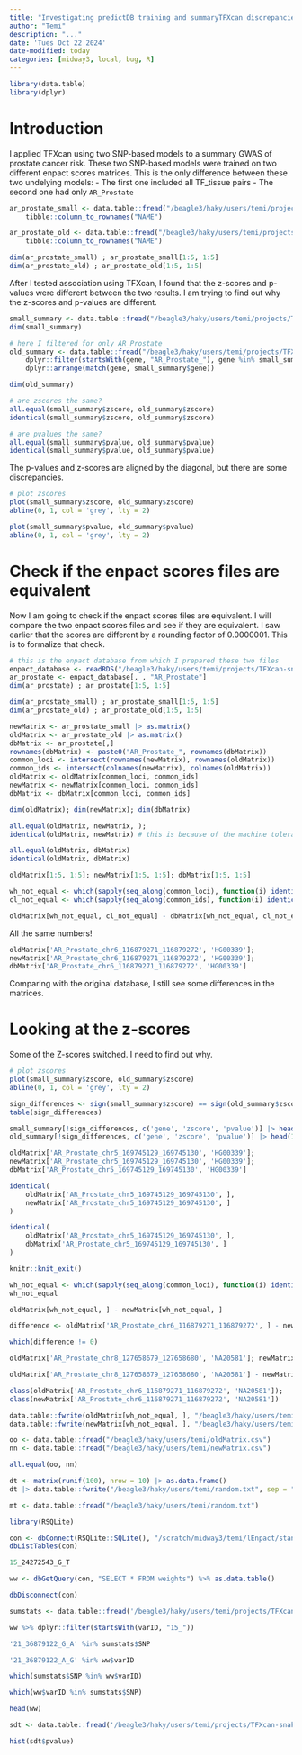 ```yaml
---
title: "Investigating predictDB training and summaryTFXcan discrepancies"
author: "Temi"
description: "..."
date: 'Tues Oct 22 2024'
date-modified: today
categories: [midway3, local, bug, R]
---
```


```r
library(data.table)
library(dplyr)
```

# Introduction
I applied TFXcan using two SNP-based models to a summary GWAS of prostate cancer risk. These two SNP-based models were trained on two different enpact scores matrices. This is the only difference between these two undelying models:
- The first one included all TF_tissue pairs
- The second one had only `AR_Prostate`

```r
ar_prostate_small <- data.table::fread("/beagle3/haky/users/temi/projects/TFXcan-snakemake/data/prostate_cancer_risk_2024-09-30/predictdb/AR_Prostate/prostate_cancer_risk.enpact_scores.txt") %>%
    tibble::column_to_rownames("NAME")

ar_prostate_old <- data.table::fread("/beagle3/haky/users/temi/projects/TFXcan-snakemake/data/prostate_cancer_risk_2024-09-30/predictdb/prostate_cancer_risk.enpact_scores.txt") %>%
    tibble::column_to_rownames("NAME")
```
```r
dim(ar_prostate_small) ; ar_prostate_small[1:5, 1:5]
dim(ar_prostate_old) ; ar_prostate_old[1:5, 1:5]
```

After I tested association using TFXcan, I found that the z-scores and p-values were different between the two results. I am trying to find out why the z-scores and p-values are different.

```r
small_summary <- data.table::fread("/beagle3/haky/users/temi/projects/TFXcan-snakemake/data/prostate_cancer_risk_2024-09-30/summaryTFXcan/AR_Prostate/prostate_cancer_risk/prostate_cancer_risk.enpactScores.spredixcan.csv")
dim(small_summary)
```

```r
# here I filtered for only AR_Prostate
old_summary <- data.table::fread("/beagle3/haky/users/temi/projects/TFXcan-snakemake/data/prostate_cancer_risk_2024-09-30/summaryTFXcan/prostate_cancer_risk/prostate_cancer_risk.enpactScores.spredixcan.csv") %>%
    dplyr::filter(startsWith(gene, "AR_Prostate_"), gene %in% small_summary$gene) %>%
    dplyr::arrange(match(gene, small_summary$gene))

dim(old_summary)
```

```r
# are zscores the same?
all.equal(small_summary$zscore, old_summary$zscore)
identical(small_summary$zscore, old_summary$zscore)

# are pvalues the same?
all.equal(small_summary$pvalue, old_summary$pvalue)
identical(small_summary$pvalue, old_summary$pvalue)
```


The p-values and z-scores are aligned by the diagonal, but there are some discrepancies.

```r
# plot zscores
plot(small_summary$zscore, old_summary$zscore)
abline(0, 1, col = 'grey', lty = 2)
```
```r
plot(small_summary$pvalue, old_summary$pvalue)
abline(0, 1, col = 'grey', lty = 2)
```

# Check if the enpact scores files are equivalent

Now I am going to check if the enpact scores files are equivalent. I will compare the two enpact scores files and see if they are equivalent. I saw earlier that the scores are different by a rounding factor of 0.0000001. This is to formalize that check.

```r
# this is the enpact database from which I prepared these two files
enpact_database <- readRDS("/beagle3/haky/users/temi/projects/TFXcan-snakemake/data/prostate_cancer_risk_2024-09-30/enpactdb/prostate_cancer_risk.enpact_scores.array.rds.gz")
ar_prostate <- enpact_database[, , "AR_Prostate"]
dim(ar_prostate) ; ar_prostate[1:5, 1:5]
```

```r
dim(ar_prostate_small) ; ar_prostate_small[1:5, 1:5]
dim(ar_prostate_old) ; ar_prostate_old[1:5, 1:5]
```

```r
newMatrix <- ar_prostate_small |> as.matrix()
oldMatrix <- ar_prostate_old |> as.matrix()
dbMatrix <- ar_prostate[,]
rownames(dbMatrix) <- paste0("AR_Prostate_", rownames(dbMatrix))
common_loci <- intersect(rownames(newMatrix), rownames(oldMatrix))
common_ids <- intersect(colnames(newMatrix), colnames(oldMatrix))
oldMatrix <- oldMatrix[common_loci, common_ids]
newMatrix <- newMatrix[common_loci, common_ids]
dbMatrix <- dbMatrix[common_loci, common_ids]
```

```r
dim(oldMatrix); dim(newMatrix); dim(dbMatrix)
```

```r
all.equal(oldMatrix, newMatrix, );
identical(oldMatrix, newMatrix) # this is because of the machine tolerance
```

```r
all.equal(oldMatrix, dbMatrix)
identical(oldMatrix, dbMatrix)
```

```r
oldMatrix[1:5, 1:5]; newMatrix[1:5, 1:5]; dbMatrix[1:5, 1:5]
```

```r
wh_not_equal <- which(sapply(seq_along(common_loci), function(i) identical(oldMatrix[i, ], dbMatrix[i, ])) == FALSE)
cl_not_equal <- which(sapply(seq_along(common_ids), function(i) identical(oldMatrix[, i], dbMatrix[, i])) == FALSE)

oldMatrix[wh_not_equal, cl_not_equal] - dbMatrix[wh_not_equal, cl_not_equal]
```

All the same numbers!
```r
oldMatrix['AR_Prostate_chr6_116879271_116879272', 'HG00339']; 
newMatrix['AR_Prostate_chr6_116879271_116879272', 'HG00339']; 
dbMatrix['AR_Prostate_chr6_116879271_116879272', 'HG00339']
```

Comparing with the original database, I still see some differences in the matrices.

# Looking at the z-scores
Some of the Z-scores switched. I need to find out why.

```r
# plot zscores
plot(small_summary$zscore, old_summary$zscore)
abline(0, 1, col = 'grey', lty = 2)
```

```r
sign_differences <- sign(small_summary$zscore) == sign(old_summary$zscore)
table(sign_differences)
```

```r
small_summary[!sign_differences, c('gene', 'zscore', 'pvalue')] |> head(10)
old_summary[!sign_differences, c('gene', 'zscore', 'pvalue')] |> head(10)
```

```r
oldMatrix['AR_Prostate_chr5_169745129_169745130', 'HG00339'];
newMatrix['AR_Prostate_chr5_169745129_169745130', 'HG00339'];
dbMatrix['AR_Prostate_chr5_169745129_169745130', 'HG00339']
```

```r
identical(
    oldMatrix['AR_Prostate_chr5_169745129_169745130', ],
    newMatrix['AR_Prostate_chr5_169745129_169745130', ]
)
```

```r
identical(
    oldMatrix['AR_Prostate_chr5_169745129_169745130', ],
    dbMatrix['AR_Prostate_chr5_169745129_169745130', ]
)
```

```r
knitr::knit_exit()
```



```r
wh_not_equal <- which(sapply(seq_along(common_loci), function(i) identical(oldMatrix[i, ], newMatrix[i, ])) == FALSE)
wh_not_equal
```
```r
oldMatrix[wh_not_equal, ] - newMatrix[wh_not_equal, ]
```

```r
difference <- oldMatrix['AR_Prostate_chr6_116879271_116879272', ] - newMatrix['AR_Prostate_chr6_116879271_116879272', ]

which(difference != 0)
```

```r
oldMatrix['AR_Prostate_chr8_127658679_127658680', 'NA20581']; newMatrix['AR_Prostate_chr8_127658679_127658680', 'NA20581']
```

```r
oldMatrix['AR_Prostate_chr8_127658679_127658680', 'NA20581'] - newMatrix['AR_Prostate_chr8_127658679_127658680', 'NA20581']
```

```r
class(oldMatrix['AR_Prostate_chr6_116879271_116879272', 'NA20581']);
class(newMatrix['AR_Prostate_chr6_116879271_116879272', 'NA20581'])
```

```r

data.table::fwrite(oldMatrix[wh_not_equal, ], "/beagle3/haky/users/temi/oldMatrix.csv")
data.table::fwrite(newMatrix[wh_not_equal, ], "/beagle3/haky/users/temi/newMatrix.csv")
```

```r
oo <- data.table::fread("/beagle3/haky/users/temi/oldMatrix.csv")
nn <- data.table::fread("/beagle3/haky/users/temi/newMatrix.csv")
```

```r
all.equal(oo, nn)
```

```r
dt <- matrix(runif(100), nrow = 10) |> as.data.frame() 
dt |> data.table::fwrite("/beagle3/haky/users/temi/random.txt", sep = "\t")
```


```r
mt <- data.table::fread("/beagle3/haky/users/temi/random.txt")
```


```r
library(RSQLite)
```


```r
con <- dbConnect(RSQLite::SQLite(), "/scratch/midway3/temi/lEnpact/standing_height_2025-01-10/standing_height/REST_Cervix/models/filtered_db/predict_db_standing_height_filtered.db")
dbListTables(con)
```

```r
15_24272543_G_T
```


```r
ww <- dbGetQuery(con, "SELECT * FROM weights") %>% as.data.table()
```

```r
dbDisconnect(con)
```



```r
sumstats <- data.table::fread('/beagle3/haky/users/temi/projects/TFXcan-snakemake/data/standing_height_2025-01-10/processed_sumstats/standing_height/chr15.sumstats.txt.gz')
```

```r
ww %>% dplyr::filter(startsWith(varID, "15_"))
```


```r
'21_36879122_G_A' %in% sumstats$SNP
```


```r
'21_36879122_A_G' %in% ww$varID
```

```r
which(sumstats$SNP %in% ww$varID)
```

```r
which(ww$varID %in% sumstats$SNP)
```


```r
head(ww)
```


```r
sdt <- data.table::fread('/beagle3/haky/users/temi/projects/TFXcan-snakemake/data/standing_height_2025-01-10/summaryTFXcan/standing_height/NRF1_Breast-standing_height.enpactScores.spredixcan.csv')
```


```r
hist(sdt$pvalue)
```